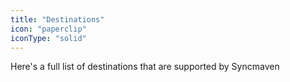 ```yaml
---
title: "Destinations"
icon: "paperclip"
iconType: "solid"
---
```





Here's a full list of destinations that are supported by Syncmaven

<AccordionGroup>
  <Accordion title="Resend">
    <Destination
      name="resend"
      url="https://resend.io"
      description={"a platform for transactional and marketing emails"}
      docker="syncmaven/resend" />
  </Accordion>
  <Accordion title="Intercom">
  </Accordion>
  <Accordion title="Hubspot">
  </Accordion>
  <Accordion title="Twitter Ads">
    <Destination
      name="resend"
      url="https://resend.io"
      description={"a platform for transactional and marketing emails"}
      docker="syncmaven/resend" />
  </Accordion>
  <Accordion title="Google Ads">
  </Accordion>
  <Accordion title="Google Ads">
  </Accordion>

</AccordionGroup>